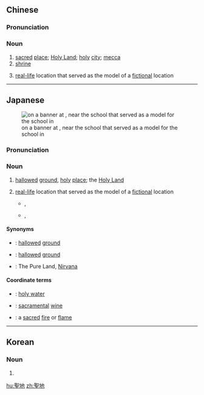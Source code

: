 {{also|圣地}}
==Chinese==
{{zh-forms|s=圣地}}

===Pronunciation===
{{zh-pron
|m=shèngdì
|c=sing3 dei6
|h=pfs=sṳn-thi
|mn=xm,qz,zz,kh:sèng-tē/xm,tp:sèng-tōe
|cat=n
}}

===Noun===
{{zh-noun}}

# [[sacred]] [[place]]; [[Holy Land]]; [[holy]] [[city]]; [[mecca]]
# [[shrine]]
# {{lb|zh|fandom}} [[real-life]] location that served as the model of a [[fiction]]al location

----

==Japanese==
{{was fwotd|2016|October|19|lang=ja}}
{{ja-kanjitab|せい|ち|yomi=o}}
[[File:The road in front of Toyosato station (cropped to banner).JPG|thumb|{{m|ja|聖地[[へ]][[ようこそ]]|tr=seichi e yōkoso||Welcome to the Holy Land}} on a banner at {{w|Toyosato Station (Shiga)|Toyosato Station}}, near the school that served as a model for the school in ''{{w|K-ON!}}'']]

===Pronunciation===
{{ja-pron|せいち|yomi=o}}

===Noun===
{{ja-noun|せいち}}

# [[hallow]]ed [[ground]], [[holy]] [[place]]; the [[Holy Land]]
# {{lb|ja|fandom}} [[real-life]] location that served as the model of a [[fiction]]al location
#: {{ja-usex|聖地巡礼|せいち じゅんれい|"pilgrimage to a holy site"}}
#* {{lang|ja|関根久夫}}, [https://books.google.com/books?id=kr6_J4lrUEAC&pg=PA254 {{lang|ja|埼玉の日本一風土記: 埼玉が誇る自然・歴史・文化を訪ねる読み物ガイド}}]
#*: {{ja-usex|アニメ「らき☆すた」の聖地になった鷲宮神社|^アニメ 「^らき☆^すた」 の せいち に なった ^わしのみや ^じんじゃ|Washinomiya Shrine of ''Lucky Star'' fame}}
#* {{lang|ja|Web Designing編集部}}, [https://books.google.com/books?id=-L9lDAAAQBAJ&pg=PA96&dq=%E3%82%A2%E3%83%8B%E3%83%A1%E3%81%AE%E8%81%96%E5%9C%B0 {{lang|ja|Web Designing 2016年8月号}}]
#*: {{ja-usex|実は、興味が「アニメの'''聖地'''めぐり」でして、'''聖地'''を回った時の動画をまとめてInstagramにアップしていこうかな、なんて思っております。先週末は、「トトロの森」のある、埼玉県の狭山丘陵まで行って動画を撮影。|^じつは、きょうみ が 「アニメ の '''せいち''' めぐり」 でして、'''せいち''' を まわった とき の どうが を まとめて Instagram に アップ していこう か な、なんて おもっております。^せんしゅうまつ は、 「^トトロ の ^もり」 の ある、^さいたま-けん の ^さやま ^きゅうりょう まで いって どうが を さつえい。|Actually, my interest is "going around to anime '''holy sites'''", and I'm wondering if I should collect and upload to Instagram the videos I took when I went. Last weekend, I went to "Totoro Forest," Sayama Hills, Saitama, and took videos.}}

====Synonyms====
* {{ja-r|聖土|しょうど}}: [[hallow]]ed [[ground]]
* {{ja-r|聖地面|せいちめん}}: [[hallowed]] [[ground]]
* {{ja-r|浄土|じょうど}}: {{qualifier|Buddhism}} The Pure Land, [[nirvana|Nirvana]]

====Coordinate terms====
* {{ja-r|聖水|せいすい}}: [[holy water]]
* {{ja-r|聖酒|せいしゅ}}: [[sacramental]] [[wine]]
* {{ja-r|聖火|せいか}}: a [[sacred]] [[fire]] or [[flame]]

----

==Korean==
{{ko-hanjatab}}

===Noun===
{{ko-noun|hangeul=성지}}

# {{hanja form of|성지|{{rfdef|ko}}}}

[[hu:聖地]]
[[zh:聖地]]